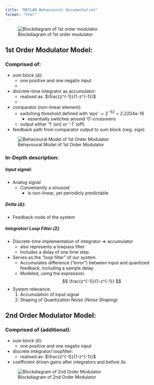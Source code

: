 ```yaml
---
title: "MATLAB Behavioural Documentation"
format: "html"
---
```


![Blockdiagram of 1st order modulator](../recources/pictures/1st_Order_MOD_behav.png)

## 1st Order Modulator Model:
### Comprised of:

- sum block ($\Delta$):
  - one positive and one negativ input
  - 
- discrete-time integrator as accumulator:
  -  realised as: $\frac{z^{-1}}{1-z^{-1}}$
  -  
- comparator (non-linear element):
  - switching threshold defined with 'eps' := $2^{-52}$ = 2.2204e-16
    - essentially switches around '0'-crossovers   
  - output either '1' (on) or '-1' (off)
- feedback path from comparator output to sum block (neg. sign)  
  
![Behavioural Model of 1st Order Modulator](../recources/pictures/1st_Order_MOD_behav.png)


### In-Depth description:
##### Input signal:
- Analog signal 
  - Conveniently a sinusoid
    - Is non-linear, yet periodicly predictable


##### Delta ($\Delta$):
- Feedback-node of the system 


##### Integrator/ Loop Filter ($\Sigma$)
- Discrete-time implementation of integrator => accumulator
  - also represents a lowpass filter
  - Includes a delay of one time step.
- Serves as the "loop filter" of our system.
  - Accumulates difference ("error") between input and quantized feedback, including a sample delay.
  - Modeled, using the expression:
  $$
  \frac{z^{-1}}{1-z^{-1}}
  $$
- System relevance:
  1. Accumulation of input signal
  2. Shaping of Quantization Noise ($\textit{Noise Shaping}$)
  

## 2nd Order Modulator Model:
### Comprised of (additional):

- sum block ($\delta$):
  - one positive and one negativ input
- discrete integrator/ loopfilter:
  -  realised as: $\frac{z^{-1}}{1-z^{-1}}$
- coefficient driven gains after integrators and before $\delta$s


![Blockdiagram of 2nd Order Modulator](../recources/pictures/Mod_2nd_Order.svg)
